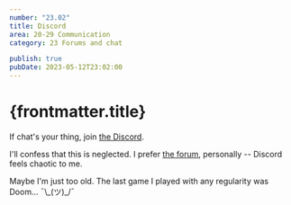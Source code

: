 ```yaml
---
number: "23.02"
title: Discord
area: 20-29 Communication
category: 23 Forums and chat

publish: true
pubDate: 2023-05-12T23:02:00
---
```


# {frontmatter.title}

If chat's your thing, join [the Discord](http://discord.gg/KYWzAJhmPv).

I'll confess that this is neglected. I prefer [the forum](/20-29-communication/23-forums-and-chat/23.01-the-forum/), personally -- Discord feels chaotic to me.

Maybe I'm just too old. The last game I played with any regularity was Doom... ¯\\\_(ツ)\_/¯

